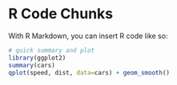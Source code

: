 R Code Chunks
================

With R Markdown, you can insert R code like so:

```r
# quick summary and plot
library(ggplot2)
summary(cars)
qplot(speed, dist, data=cars) + geom_smooth()
```
